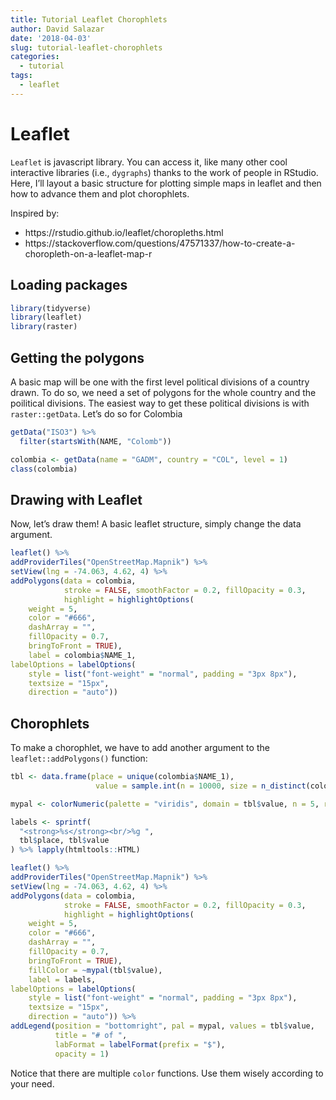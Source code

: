 ```yaml
---
title: Tutorial Leaflet Chorophlets
author: David Salazar
date: '2018-04-03'
slug: tutorial-leaflet-chorophlets
categories:
  - tutorial
tags:
  - leaflet
---
```


# Leaflet 

`Leaflet` is javascript library. You can access it, like many other cool interactive libraries (i.e., `dygraphs`) thanks to the work of people in RStudio. Here, I'll layout a basic structure for plotting simple maps in leaflet and then how to advance them and plot chorophlets. 

Inspired by: 

* https://rstudio.github.io/leaflet/choropleths.html
* https://stackoverflow.com/questions/47571337/how-to-create-a-choropleth-on-a-leaflet-map-r


## Loading packages 

```r
library(tidyverse)
library(leaflet)
library(raster)
```

## Getting the polygons

A basic map will be one with the first level political divisions of a country drawn. To do so, we need a set of polygons for the whole country and the poilitical divisions. The easiest way to get these political divisions is with `raster::getData`.
Let's do so for Colombia

```r
getData("ISO3") %>% 
  filter(startsWith(NAME, "Colomb"))
```

```r
colombia <- getData(name = "GADM", country = "COL", level = 1)
class(colombia)
```

## Drawing with Leaflet

Now, let's draw them! A basic leaflet structure, simply change the data argument. 

```r
leaflet() %>% 
addProviderTiles("OpenStreetMap.Mapnik") %>%
setView(lng = -74.063, 4.62, 4) %>%
addPolygons(data = colombia,
            stroke = FALSE, smoothFactor = 0.2, fillOpacity = 0.3,
            highlight = highlightOptions(
    weight = 5,
    color = "#666",
    dashArray = "",
    fillOpacity = 0.7,
    bringToFront = TRUE),
    label = colombia$NAME_1,
labelOptions = labelOptions(
    style = list("font-weight" = "normal", padding = "3px 8px"),
    textsize = "15px",
    direction = "auto"))
```

## Chorophlets

To make a chorophlet, we have to add another argument to the `leaflet::addPolygons()` function:

```r
tbl <- data.frame(place = unique(colombia$NAME_1),
                   value = sample.int(n = 10000, size = n_distinct(colombia$NAME_1), replace = TRUE))

mypal <- colorNumeric(palette = "viridis", domain = tbl$value, n = 5, reverse = TRUE)

labels <- sprintf(
  "<strong>%s</strong><br/>%g ",
  tbl$place, tbl$value
) %>% lapply(htmltools::HTML)

leaflet() %>% 
addProviderTiles("OpenStreetMap.Mapnik") %>%
setView(lng = -74.063, 4.62, 4) %>%
addPolygons(data = colombia,
            stroke = FALSE, smoothFactor = 0.2, fillOpacity = 0.3,
            highlight = highlightOptions(
    weight = 5,
    color = "#666",
    dashArray = "",
    fillOpacity = 0.7,
    bringToFront = TRUE),
    fillColor = ~mypal(tbl$value),
    label = labels,
labelOptions = labelOptions(
    style = list("font-weight" = "normal", padding = "3px 8px"),
    textsize = "15px",
    direction = "auto")) %>%
addLegend(position = "bottomright", pal = mypal, values = tbl$value,
          title = "# of ",
          labFormat = labelFormat(prefix = "$"),
          opacity = 1)

```

Notice that there are multiple `color` functions. Use them wisely according to your need. 